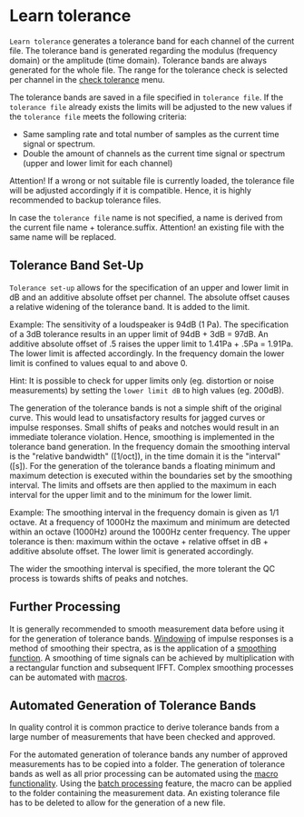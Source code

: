 # Learn tolerance

``Learn tolerance`` generates a tolerance band for each channel of the current file. The tolerance band is generated regarding the modulus (frequency domain) or the amplitude (time domain). Tolerance bands are always generated for the whole file. The range for the tolerance check is selected per channel in the [check tolerance](/en/help/qc/check-tolerance) menu.

The tolerance bands are saved in a file specified in ``tolerance file``. If the ``tolerance file`` already exists the limits will be adjusted to the new values if the ``tolerance file`` meets the following criteria:
- Same sampling rate and total number of samples as the current time signal or spectrum.
- Double the amount of channels as the current time signal or spectrum (upper and lower limit for each channel)

Attention! If a wrong or not suitable file is currently loaded, the tolerance file will be adjusted accordingly if it is compatible. Hence, it is highly recommended to backup tolerance files.

In case the ``tolerance file`` name is not specified, a name is derived from the current file name + tolerance.suffix.
Attention! an existing file with the same name will be replaced.

## Tolerance Band Set-Up

``Tolerance set-up`` allows for the specification of an upper and lower limit in dB and an additive absolute offset per channel. The absolute offset causes a relative widening of the tolerance band. It is added to the limit.

Example: The sensitivity of a loudspeaker is 94dB (1 Pa). The specification of a 3dB tolerance results in an upper limit of 94dB + 3dB = 97dB. An additive absolute offset of .5 raises the upper limit to 1.41Pa + .5Pa = 1.91Pa. The lower limit is affected accordingly. In the frequency domain the lower limit is confined to values equal to and above 0.

Hint: It is possible to check for upper limits only (eg. distortion or noise measurements) by setting the ``lower limit dB`` to high values (eg. 200dB).

The generation of the tolerance bands is not a simple shift of the original curve. This would lead to unsatisfactory results for jagged curves or impulse responses. Small shifts of peaks and notches would result in an immediate tolerance violation. Hence, smoothing is implemented in the tolerance band generation. In the frequency domain the smoothing interval is the "relative bandwidth" ([1/oct]), in the time domain it is the "interval" ([s]). For the generation of the tolerance bands a floating minimum and maximum detection is executed within the boundaries set by the smoothing interval. The limits and offsets are then applied to the maximum in each interval for the upper limit and to the minimum for the lower limit.

Example: The smoothing interval in the frequency domain is given as 1/1 octave. At a frequency of 1000Hz the maximum and minimum are detected within an octave (1000Hz) around the 1000Hz center frequency. The upper tolerance is then: maximum within the octave + relative offset in dB + additive absolute offset. The lower limit is generated accordingly.

The wider the smoothing interval is specified, the more tolerant the QC process is towards shifts of peaks and notches.

## Further Processing

It is generally recommended to smooth measurement data before using it for the generation of tolerance bands. [Windowing](/en/help/edit/apply-window) of impulse responses is a method of smoothing their spectra, as is the application of a [smoothing function](/en/help/edit/smooth). A smoothing of time signals can be achieved by multiplication with a rectangular function and subsequent IFFT. Complex smoothing processes can be automated with [macros](/en/help/macro).

## Automated Generation of Tolerance Bands

In quality control it is common practice to derive tolerance bands from a large number of measurements that have been checked and approved.

For the automated generation of tolerance bands any number of approved measurements has to be copied into a folder. The generation of tolerance bands as well as all prior processing can be automated using the [macro functionality](/en/help/macro). Using the [batch processing](/en/help/macro/batch-processing) feature, the macro can be applied to the folder containing the measurement data. An existing tolerance file has to be deleted to allow for the generation of a new file.
